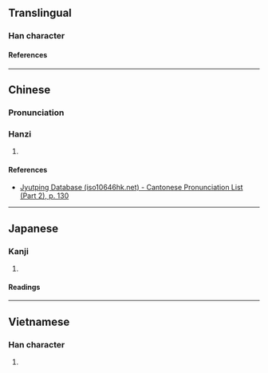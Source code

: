 {{character info}}
==Translingual==

===Han character===
{{Han char|rn=75|rad=木|as=10|sn=14|four=45993|canj=DQMF|ids=⿰木素}}

====References====
{{Han ref|kx=0543.270|dkj=15248|dj=0931.130|hdz=21259.060|uh=69A1}}

----

==Chinese==

===Pronunciation===
{{zh-pron
|m=sù
|c=sou3
}}

===Hanzi===
{{zh-hanzi}}

# {{rfdef|zh|sort=木10}}

====References====
* [http://www.iso10646hk.net/jp/document/download.jsp Jyutping Database (iso10646hk.net) - Cantonese Pronunciation List (Part 2), p. 130]

----

==Japanese==

===Kanji===
{{ja-kanji|grade=|rs=木10}}

# {{rfdef|ja|sort=木10}}

====Readings====
{{ja-readings
|on=そ
|kun=きじ
}}

----

==Vietnamese==

===Han character===
{{vi-readings|rs=木10|reading=tử}}

# {{rfdef|vi|sort=木10}}